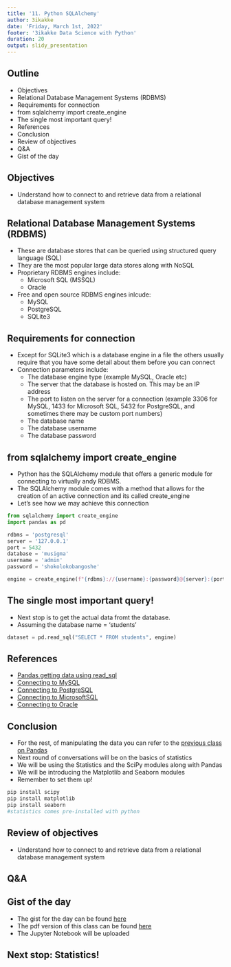 ```yaml
---
title: '11. Python SQLAlchemy'
author: 3ikakke
date: 'Friday, March 1st, 2022'
footer: '3ikakke Data Science with Python'
duration: 20
output: slidy_presentation
---
```


## Outline  
- Objectives  
- Relational Database Management Systems (RDBMS)  
- Requirements for connection  
- from sqlalchemy import create_engine  
- The single most important query!  
- References  
- Conclusion  
- Review of objectives  
- Q&A  
- Gist of the day  

## Objectives  
- Understand how to connect to and retrieve data from a relational database management system

## Relational Database Management Systems (RDBMS)  
- These are database stores that can be queried using structured query language (SQL)  
- They are the most popular large data stores along with NoSQL  
- Proprietary RDBMS engines include:  
	+ Microsoft SQL (MSSQL)  
	+ Oracle  
- Free and open source RDBMS engines inlcude:  
	+ MySQL  
	+ PostgreSQL  
	+ SQLite3  

## Requirements for connection  
- Except for SQLite3 which is a database engine in a file the others usually require that you have some detail about them before you can connect  
- Connection parameters include:  
	+ The database engine type (example MySQL, Oracle etc)  
	+ The server that the database is hosted on. This may be an IP address  
	+ The port to listen on the server for a connection (example 3306 for MySQL, 1433 for Microsoft SQL, 5432 for PostgreSQL, and sometimes there may be custom port numbers)  
	+ The database name  
	+ The database username  
	+ The database password  

## from sqlalchemy import create_engine  
- Python has the SQLAlchemy module that offers a generic module for connecting to virtually andy RDBMS.  
- The SQLAlchemy module comes with a method that allows for the creation of an active connection and its called create_engine  
- Let's see how we may achieve this connection  
```python
from sqlalchemy import create_engine  
import pandas as pd 

rdbms = 'postgresql'
server = '127.0.0.1'
port = 5432 
database = 'musigma'
username = 'admin' 
password = 'shokolokobangoshe'

engine = create_engine(f"{rdbms}://{username}:{password}@{server}:{port}/{database}")
```

## The single most important query!  
- Next stop is to get the actual data fromt the database.  
- Assuming the database name = 'students'
```python
dataset = pd.read_sql("SELECT * FROM students", engine)
```

## References  
- [Pandas getting data using read_sql](https://pandas.pydata.org/docs/reference/api/pandas.read_sql.html)  
- [Connecting to MySQL](https://docs.sqlalchemy.org/en/14/dialects/mysql.html#module-sqlalchemy.dialects.mysql.pymysql)  
- [Connecting to PostgreSQL](https://docs.sqlalchemy.org/en/14/core/engines.html)  
- [Connecting to MicrosoftSQL](https://docs.sqlalchemy.org/en/14/dialects/mssql.html#module-sqlalchemy.dialects.mssql.pymssql)  
- [Connecting to Oracle](https://docs.sqlalchemy.org/en/14/dialects/oracle.html#module-sqlalchemy.dialects.oracle.cx_oracle)   

## Conclusion  
- For the rest, of manipulating the data you can refer to the [previous class on Pandas](https://djynnius.github.io/lessons/11.Python.Pandas.html)  
- Next round of conversations will be on the basics of statistics  
- We will be using the Statistics and the SciPy modules along with Pandas  
- We will be introducing the Matplotlib and Seaborn modules 
- Remember to set them up!  

```bash
pip install scipy  
pip install matplotlib  
pip install seaborn  
#statistics comes pre-installed with python
``` 

## Review of objectives  
- Understand how to connect to and retrieve data from a relational database management system


## Q&A  

## Gist of the day  
- The gist for the day can be found [here]()  
- The pdf version of this class can be found [here]()  
- The Jupyter Notebook will be uploaded   

## Next stop: Statistics!  


